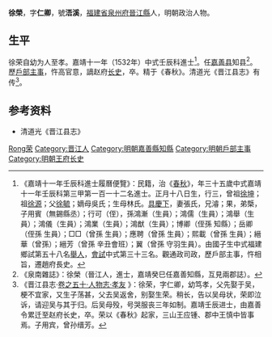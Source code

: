 {{Otheruses|subject=明朝官員|other=其他同名人物|徐榮}}
{{明清人物信息框
| 姓名 = 徐榮
| 原名 =
| 圖片名稱= 
| 圖片大小 =
| 圖片說明 = 
| 最高職務 = 趙王府長史
| 國家 = 大明 
| 爵位 =
| 籍貫 = [[福建省|福建省]][[泉州府|泉州府]][[晉江縣|晉江縣]]
| 族裔 = 
| 字號 = 字仁卿，號浯溪
| 諡號 =
| 出生日期 = 正月十八日
| 出生地點 =
| 逝世日期 = 卒年不詳
| 逝世地點 =
| 墓葬 =
| 配偶 = 張氏
| 親屬 = 曾祖[[徐坤|徐坤]]，祖[[徐源|徐源]]<br>父[[徐毓|徐毓]]，嫡母吳氏；生母林氏<br>曾孫[[徐縉芳|徐縉芳]]
| 出身 =
* 嘉靖十一年壬辰科同進士出身
| 經歷 =
| 著作 =  
}}
'''徐榮'''{{BD|1498年||？||}}，字'''仁卿'''，號'''浯溪'''，[[福建省|福建省]][[泉州府|泉州府]][[晉江縣|晉江縣]]人，明朝政治人物。

==生平==
徐荣自幼为人至孝。嘉靖十一年（1532年）中式壬辰科進士<ref>《嘉靖十一年壬辰科進士履曆便覽》：民籍，治《[[春秋|春秋]]》，年三十五歲中式嘉靖十一年壬辰科第三甲第一百一十二名進士。正月十八日生，行三，曾祖[[徐坤|徐坤]]；祖[[徐源|徐源]]；父[[徐毓|徐毓]]；嫡母吳氏；生母林氏。[[具慶下|具慶下]]，妻張氏，兄濬；果，弟㮣，子用賓（無錫縣丞）；行可（侄），孫鴻漸（生員）；鴻儒（生員）；鴻舉（生員）；鴻儀（生員）；鴻業（生員）；鴻猷（生員）；博卿（侄孫 知縣）；岳卿（侄孫 生員）；□□（曾孫 生員）；應聘（曾孫 生員）；熙載（曾孫 生員）；縉華（曾孫）；縉芳（曾孫 辛丑會班）；翼（曾孫 守羽生員）。由國子生中式福建鄉試第五十八名[[舉人|舉人]]，[[會試|會試]]中式第三十三名。觀通政司政，歷戶部主事，忤相旨，遷趙府長史。</ref>。任[[嘉善县|嘉善县]]知县<ref>《泉南雜誌》：徐榮（晉江人，進士，嘉靖癸巳任嘉善知縣，互見兩郡誌）。</ref>。歷[[戶部|戶部]][[主事|主事]]，忤高官意，謫赵府[[长史|长史]]，卒。精于《春秋》。清道光《晋江县志》有传<ref>《晋江县志·[http://www.fjsq.gov.cn/ShowText.asp?ToBook=6043&index=57& 卷之五十·人物志·孝友] {{Wayback|url=http://www.fjsq.gov.cn/ShowText.asp?ToBook=6043&index=57& |date=20160304190818 }}》：徐荣，字仁卿，幼笃孝，父先娶于吴，梗不宜家，又生子荡甚，父去吴返舍，别娶生荣。稍长，告以吴母状，荣即泣诉，请迎吴与其于归。后吴母殁，号哭服丧三年如制。嘉靖壬辰进士，由嘉善令累迁至赵府长史，卒。荣以《春秋》起家，三山王应锺、郡中王慎中皆事焉。子用宾，曾孙缙芳。</ref>。

== 参考资料 ==
{{reflist}}
*清道光《晋江县志》

{{嘉靖十一年壬辰科殿試金榜}}
{{明朝人物小作品}}
{{Authority control}}
{{DEFAULTSORT:Xu徐}}
[[Category:徐姓|Rong荣]]
[[Category:晋江人|Category:晋江人]]
[[Category:明朝嘉善縣知縣|Category:明朝嘉善縣知縣]]
[[Category:明朝戶部主事|Category:明朝戶部主事]]
[[Category:明朝王府长史|Category:明朝王府长史]]